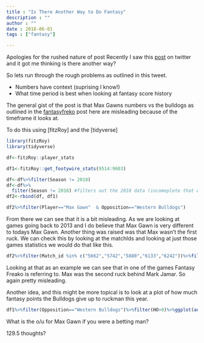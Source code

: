 ```yaml
---
title : "Is There Another Way to Do Fantasy"
description : ""
author : ""
date : 2018-06-01
tags : ["fantasy"]

---
```

Apologies for the rushed nature of post
Recently I saw this [post](https://twitter.com/Trooa/status/1001671331686043648) on twitter and it got me thinking is there another way?

So lets run through the rough problems as outlined in this tweet. 

* Numbers have context (suprising I know!)
* What time period is best when looking at fantasy score history

The general gist of the post is that Max Gawns numbers vs the bulldogs as outlined in the [fantasyfreko](https://twitter.com/FantasyFreako/status/1001668417148080134) post here are misleading because of the timeframe it looks at. 

To do this using [fitzRoy] and the [tidyverse]

```r
library(fitzRoy)
library(tidyverse)

df<-fitzRoy::player_stats

df1<-fitzRoy::get_footywire_stats(9514:9603)

df<-df%>%filter(Season != 2018)
df<-df%>%
  filter(Season != 2018) #filters out the 2018 data (incomeplete that was downloaded when installing fitzRoy for first time) 
df2<-rbind(df, df1) 

df2%>%filter(Player=="Max Gawn"  & Opposition=="Western Bulldogs")
```

From there we can see that it is a bit misleading. As we are looking at games going back to 2013 and I do believe that Max Gawn is very different to todays Max Gawn.  Another thing was raised was that Max wasn't the first ruck. We can check this by looking at the matchIds and looking at just those games statistics we would do that like this. 

```r
df2%>%filter(Match_id %in% c("5662","5742","5880","6133","6242"))%>%filter(Team=="Melbourne")%>%filter(HO>0) %>%arrange(desc(HO))


```
Looking at that as an example we can see that in one of the games Fantasy Freako is referring to. Max was the second ruck behind Mark Jamar. So again pretty misleading. 

Another idea, and this might be more topical is to look at a plot of how much fantasy points the Bulldogs give up to ruckman this year. 

```r
df1%>%filter(Opposition=="Western Bulldogs")%>%filter(HO>0)%>%ggplot(aes(x=Date, y=SC, label=Player))+geom_point()+geom_label(size=3)

```

What is the o/u for Max Gawn if you were a betting man?

129.5 thoughts?



